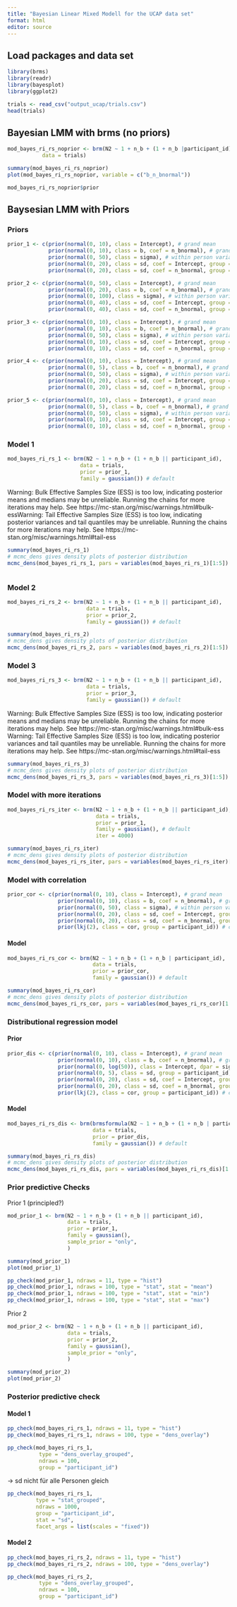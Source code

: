 ```yaml
---
title: "Bayesian Linear Mixed Modell for the UCAP data set"
format: html
editor: source
---
```


## Load packages and data set

```r
library(brms)
library(readr)
library(bayesplot)
library(ggplot2)
```

```r
trials <- read_csv("output_ucap/trials.csv")
head(trials)
```

## Bayesian LMM with brms (no priors)

```r
mod_bayes_ri_rs_noprior <- brm(N2 ~ 1 + n_b + (1 + n_b |participant_id),
           data = trials)
```

```r
summary(mod_bayes_ri_rs_noprior)
plot(mod_bayes_ri_rs_noprior, variable = c("b_n_bnormal"))
```

```r
mod_bayes_ri_rs_noprior$prior
```

## Baysesian LMM with Priors
### Priors

```r
prior_1 <- c(prior(normal(0, 10), class = Intercept), # grand mean
             prior(normal(0, 10), class = b, coef = n_bnormal), # grand beta
             prior(normal(0, 50), class = sigma), # within person variation
             prior(normal(0, 20), class = sd, coef = Intercept, group = participant_id), # between person variation in mean 
             prior(normal(0, 20), class = sd, coef = n_bnormal, group = participant_id)) # between person variation in slope
```

```r
prior_2 <- c(prior(normal(0, 50), class = Intercept), # grand mean
             prior(normal(0, 20), class = b, coef = n_bnormal), # grand beta
             prior(normal(0, 100), class = sigma), # within person variation
             prior(normal(0, 40), class = sd, coef = Intercept, group = participant_id), # between person variation in mean 
             prior(normal(0, 40), class = sd, coef = n_bnormal, group = participant_id)) # between person variation in slope
```

```r
prior_3 <- c(prior(normal(0, 10), class = Intercept), # grand mean
             prior(normal(0, 10), class = b, coef = n_bnormal), # grand beta
             prior(normal(0, 50), class = sigma), # within person variation
             prior(normal(0, 10), class = sd, coef = Intercept, group = participant_id), # between person variation in mean 
             prior(normal(0, 10), class = sd, coef = n_bnormal, group = participant_id)) # between person variation in slope
```

```r
prior_4 <- c(prior(normal(0, 10), class = Intercept), # grand mean
             prior(normal(0, 5), class = b, coef = n_bnormal), # grand beta
             prior(normal(0, 50), class = sigma), # within person variation
             prior(normal(0, 20), class = sd, coef = Intercept, group = participant_id), # between person variation in mean 
             prior(normal(0, 20), class = sd, coef = n_bnormal, group = participant_id)) # between person variation in slope
```

```r
prior_5 <- c(prior(normal(0, 10), class = Intercept), # grand mean
             prior(normal(0, 5), class = b, coef = n_bnormal), # grand beta
             prior(normal(0, 50), class = sigma), # within person variation
             prior(normal(0, 10), class = sd, coef = Intercept, group = participant_id), # between person variation in mean 
             prior(normal(0, 10), class = sd, coef = n_bnormal, group = participant_id)) # between person variation in slope
```


### Model 1

```r
mod_bayes_ri_rs_1 <- brm(N2 ~ 1 + n_b + (1 + n_b || participant_id),
                       data = trials, 
                       prior = prior_1,
                       family = gaussian()) # default
```
Warning: Bulk Effective Samples Size (ESS) is too low, indicating posterior means and medians may be unreliable.
Running the chains for more iterations may help. See
https://mc-stan.org/misc/warnings.html#bulk-essWarning: Tail Effective Samples Size (ESS) is too low, indicating posterior variances and tail quantiles may be unreliable.
Running the chains for more iterations may help. See
https://mc-stan.org/misc/warnings.html#tail-ess

```r
summary(mod_bayes_ri_rs_1)
# mcmc_dens gives density plots of posterior distribution
mcmc_dens(mod_bayes_ri_rs_1, pars = variables(mod_bayes_ri_rs_1)[1:5])
```

```r

```



### Model 2

```r
mod_bayes_ri_rs_2 <- brm(N2 ~ 1 + n_b + (1 + n_b || participant_id),
                         data = trials, 
                         prior = prior_2,
                         family = gaussian()) # default
```

```r
summary(mod_bayes_ri_rs_2)
# mcmc_dens gives density plots of posterior distribution
mcmc_dens(mod_bayes_ri_rs_2, pars = variables(mod_bayes_ri_rs_2)[1:5])
```

### Model 3

```r
mod_bayes_ri_rs_3 <- brm(N2 ~ 1 + n_b + (1 + n_b || participant_id),
                         data = trials, 
                         prior = prior_3,
                         family = gaussian()) # default
```
Warning: Bulk Effective Samples Size (ESS) is too low, indicating posterior means and medians may be unreliable.
Running the chains for more iterations may help. See
https://mc-stan.org/misc/warnings.html#bulk-ess
Warning: Tail Effective Samples Size (ESS) is too low, indicating posterior variances and tail quantiles may be unreliable.
Running the chains for more iterations may help. See
https://mc-stan.org/misc/warnings.html#tail-ess
```r
summary(mod_bayes_ri_rs_3)
# mcmc_dens gives density plots of posterior distribution
mcmc_dens(mod_bayes_ri_rs_3, pars = variables(mod_bayes_ri_rs_3)[1:5])
```

### Model with more iterations

```r
mod_bayes_ri_rs_iter <- brm(N2 ~ 1 + n_b + (1 + n_b || participant_id),
                            data = trials, 
                            prior = prior_1,
                            family = gaussian(), # default
                            iter = 4000) 
```

```r
summary(mod_bayes_ri_rs_iter)
# mcmc_dens gives density plots of posterior distribution
mcmc_dens(mod_bayes_ri_rs_iter, pars = variables(mod_bayes_ri_rs_iter)[1:5])
```

### Model with correlation

```r
prior_cor <- c(prior(normal(0, 10), class = Intercept), # grand mean
                prior(normal(0, 10), class = b, coef = n_bnormal), # grand beta
                prior(normal(0, 50), class = sigma), # within person variation
                prior(normal(0, 20), class = sd, coef = Intercept, group = participant_id), # between person variation in mean 
                prior(normal(0, 20), class = sd, coef = n_bnormal, group = participant_id), # between person variation in slope
                prior(lkj(2), class = cor, group = participant_id)) # correlation between random intercept and random slope
```


#### Model

```r
mod_bayes_ri_rs_cor <- brm(N2 ~ 1 + n_b + (1 + n_b | participant_id),
                           data = trials, 
                           prior = prior_cor,
                           family = gaussian()) # default
```

```r
summary(mod_bayes_ri_rs_cor)
# mcmc_dens gives density plots of posterior distribution
mcmc_dens(mod_bayes_ri_rs_cor, pars = variables(mod_bayes_ri_rs_cor)[1:6])
```

### Distributional regression model

#### Prior

```r
prior_dis <- c(prior(normal(0, 10), class = Intercept), # grand mean
                prior(normal(0, 10), class = b, coef = n_bnormal), # grand beta
                prior(normal(0, log(50)), class = Intercept, dpar = sigma),
                prior(normal(0, 5), class = sd, group = participant_id, dpar = sigma), 
                prior(normal(0, 20), class = sd, coef = Intercept, group = participant_id), # between person variation in mean 
                prior(normal(0, 20), class = sd, coef = n_bnormal, group = participant_id), # between person variation in slope
                prior(lkj(2), class = cor, group = participant_id)) # correlation between random intercept and random slope
```


#### Model

```r
mod_bayes_ri_rs_dis <- brm(brmsformula(N2 ~ 1 + n_b + (1 + n_b | participant_id), sigma ~ 1 + (1 | participant_id)),
                           data = trials, 
                           prior = prior_dis,
                           family = gaussian()) # default
```

```r
summary(mod_bayes_ri_rs_dis)
# mcmc_dens gives density plots of posterior distribution
mcmc_dens(mod_bayes_ri_rs_dis, pars = variables(mod_bayes_ri_rs_dis)[1:7])
```

### Prior predictive Checks

Prior 1 (principled?)

```r
mod_prior_1 <- brm(N2 ~ 1 + n_b + (1 + n_b || participant_id),
                   data = trials, 
                   prior = prior_1,
                   family = gaussian(),
                   sample_prior = "only",
                   ) 
```

```r
summary(mod_prior_1)
plot(mod_prior_1)
```
```r
pp_check(mod_prior_1, ndraws = 11, type = "hist")
pp_check(mod_prior_1, ndraws = 100, type = "stat", stat = "mean")
pp_check(mod_prior_1, ndraws = 100, type = "stat", stat = "min")
pp_check(mod_prior_1, ndraws = 100, type = "stat", stat = "max")
```


Prior 2 

```r
mod_prior_2 <- brm(N2 ~ 1 + n_b + (1 + n_b || participant_id),
                   data = trials, 
                   prior = prior_2,
                   family = gaussian(),
                   sample_prior = "only",
                   ) 
```

```r
summary(mod_prior_2)
plot(mod_prior_2)
```


### Posterior predictive check

#### Model 1

```r
pp_check(mod_bayes_ri_rs_1, ndraws = 11, type = "hist")
pp_check(mod_bayes_ri_rs_1, ndraws = 100, type = "dens_overlay")
```

```r
pp_check(mod_bayes_ri_rs_1,
          type = "dens_overlay_grouped",
          ndraws = 100,
          group = "participant_id")
```
-> sd nicht für alle Personen gleich

```r
pp_check(mod_bayes_ri_rs_1,
         type = "stat_grouped",
         ndraws = 1000,
         group = "participant_id",
         stat = "sd",
         facet_args = list(scales = "fixed"))
```

#### Model 2

```r
pp_check(mod_bayes_ri_rs_2, ndraws = 11, type = "hist")
pp_check(mod_bayes_ri_rs_2, ndraws = 100, type = "dens_overlay")
```

```r
pp_check(mod_bayes_ri_rs_2,
          type = "dens_overlay_grouped",
          ndraws = 100,
          group = "participant_id")
```

